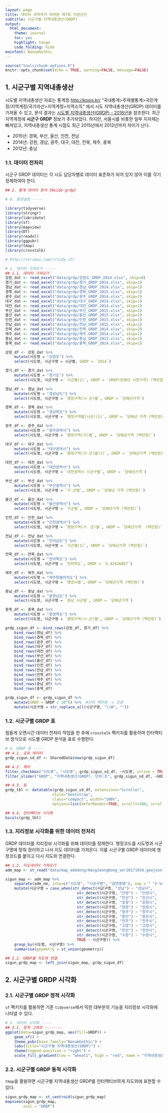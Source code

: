 ```yaml
---
layout: page
title: 데이터 과학자가 바라본 제7회 지방선건
subtitle: 시군구별 지역내총생산(GRDP)
output:
  html_document: 
    theme: journal
    toc: yes
    highlight: tango
    code_folding: hide
mainfont: NanumGothic
---
```


```r
source("tools/chunk-options.R")
knitr::opts_chunk$set(echo = TRUE, warning=FALSE, message=FALSE)

```

## 1. 시군구별 지역내총생산 {#sigun-grdp}

시도별 지역내총생산 자료는 통계청 [http://kosis.kr/](http://kosis.kr/) "국내통계>주제별통계>국민계정/지역계정/국가자산>지역계정>지역소득"
에서 시도 지역내총생산(GRDP) 데이터를 가져올 수 있고, 분석 결과는 [시도별 지역내총생산(GRDP) - 2016년](le-grdp-sido.html)을 참조한다.
최근 지역계정에 **시군구 GRDP** 정보가 추가되었다. 하지만, 서울시를 비롯한 일부 지자체는 빠져있고, 지역내총생산 통계 시점도 최근 2015년에서 2012년까지 차이가 난다.

- 2015년: 경북, 부산, 울산, 인천, 전남
- 2014년: 강원, 경남, 광주, 대구, 대전, 전북, 제주, 충북
- 2012년: 충남

### 1.1. 데이터 전처리 {#sigun-grdp-setup}

시군구 GRDP 데이터는 각 시도 담당자별로 데이터 표준화가 되어 있지 않아 이를 각기 정제하여야 한다.

``` r
## 2. 통계 데이터 분석 {#sido-grdp}

# 0. 환경설정 -----

library(tidyverse)
library(stringr)
library(lubridate)
library(sf)
library(mapview)
library(DT)
library(readxl)
library(ggpubr)
library(tmap)
library(crosstalk)

# http://strimas.com/r/tidy-sf/

# 1. 데이터 가져오기 -----
## 1.1. 데이터 가져오기
강원_dat <- read_excel("data/grdp/강원도_GRDP_2014.xlsx", skip=0)
경기_dat <- read_excel("data/grdp/경기_GRDP_2014.xlsx", skip=1)
경남_dat <- read_excel("data/grdp/경남_GRDP_2014.xlsx", skip=1)
경북_dat <- read_excel("data/grdp/경북_GRDP_2015.xlsx", skip=1)
광주_dat <- read_excel("data/grdp/광주_GRDP_2014.xlsx", skip=1)
대구_dat <- read_excel("data/grdp/대구_GRDP_2014.xlsx", skip=1)
대전_dat <- read_excel("data/grdp/대전_GRDP_2014.xlsx", skip=1)
부산_dat <- read_excel("data/grdp/부산_GRDP_2015.xlsx", skip=1)
울산_dat <- read_excel("data/grdp/울산_GRDP_2015.xlsx", skip=1)
인천_dat <- read_excel("data/grdp/인천_GRDP_2015.xlsx", skip=1)
전남_dat <- read_excel("data/grdp/전남_GRDP_2015.xlsx", skip=1)
전북_dat <- read_excel("data/grdp/전북_GRDP_2014.xlsx", skip=2)
제주_dat <- read_excel("data/grdp/제주_GRDP_2014.xlsx", skip=1)
충남_dat <- read_excel("data/grdp/충남_GRDP_2012.xlsx", skip=1)
충북_dat <- read_excel("data/grdp/충북_GRDP_2014.xlsx", skip=1)

강원_df <- 강원_dat %>% 
    mutate(시도명 = "강원도") %>% 
    select(시도명, 시군구명 = 시군별, GRDP = `2014`)

경기_df <- 경기_dat %>% 
    mutate(시도명 = "경기도") %>% 
    select(시도명, 시군구명 = `시군별(1)`, GRDP = `GRDP(당해년 시장가격) (백만원)`)

경남_df <- 경남_dat %>% 
    mutate(시도명 = "경상남도") %>% 
    select(시도명, 시군구명 = `행정구역(시·군)별`, GRDP = `당해년가격`)

경북_df <- 경북_dat %>% 
    mutate(시도명 = "경상북도") %>% 
    select(시도명, 시군구명 = `행정구역별(시군)(1)`, GRDP = `당해년 가격 (백만원)`)

광주_df <- 광주_dat %>% 
    mutate(시도명 = "광주광역시") %>% 
    select(시도명, 시군구명 = `행정구역(구)별`, GRDP = `당해년가격 (백만원)`)

대구_df <- 대구_dat %>% 
    mutate(시도명 = "대구광역시") %>% 
    select(시도명, 시군구명 = `행정구역(구·군)별(1)`, GRDP = `당해년가격 (백만원)`)

대전_df <- 대전_dat %>% 
    mutate(시도명 = "대전광역시") %>% 
    select(시도명, 시군구명 = `대전광역시 시군구별`, GRDP = `당해년가격`)

부산_df <- 부산_dat %>% 
    mutate(시도명 = "부산광역시") %>% 
    select(시도명, 시군구명 = `구·군별`, GRDP = `당해년 가격 (백만원)`)

울산_df <- 울산_dat %>% 
    mutate(시도명 = "울산광역시") %>% 
    select(시도명, 시군구명 = `구군별`, GRDP = `당해년가격 (백만원)`)

인천_df <- 인천_dat %>% 
    mutate(시도명 = "인천광역시") %>% 
    select(시도명, 시군구명 = `행정구역(구．군)별`, GRDP = `당해년가격  (백만원)`)

전남_df <- 전남_dat %>% 
    mutate(시도명 = "전라남도") %>% 
    select(시도명, 시군구명 = `시군별(1)`, GRDP = `당해년가격 (백만원)`)

전북_df <- 전북_dat %>% 
    mutate(시도명 = "전라북도") %>% 
    select(시도명, 시군구명 = `전라북도`, GRDP = `4.424268E7`)

제주_df <- 제주_dat %>% 
    mutate(시도명 = "제주특별자치도") %>% 
    select(시도명, 시군구명 = `행정시별`, GRDP = `당해년가격 (백만원)`)

충남_df <- 충남_dat %>% 
    mutate(시도명 = "충청남도") %>% 
    select(시도명, 시군구명 = `충남 시군별`, GRDP = `당해년가격`)

충북_df <- 충북_dat %>% 
    mutate(시도명 = "충청북도") %>% 
    select(시도명, 시군구명 = `행정구역(시·군)별`, GRDP = `당해년가격 (백만원)`)

grdp_sigun_df <- bind_rows(강원_df, 경기_df) %>% 
    bind_rows(경남_df) %>% 
    bind_rows(경북_df) %>% 
    bind_rows(광주_df) %>% 
    bind_rows(대구_df) %>% 
    bind_rows(대전_df) %>% 
    bind_rows(부산_df) %>% 
    bind_rows(울산_df) %>% 
    bind_rows(인천_df) %>% 
    bind_rows(전남_df) %>% 
    bind_rows(전북_df) %>% 
    bind_rows(제주_df) %>% 
    bind_rows(충남_df) %>% 
    bind_rows(충북_df)

grdp_sigun_df <- grdp_sigun_df %>% 
    mutate(GRDP = GRDP / 10^6) %>%  #단위 백만원 -> 조원 
    mutate(시군구명 = str_replace_all(시군구명, "\\W", ""))

```

### 1.2. 시군구별 GRDP 표 {#sigun-grdp-setup}

힘들게 오랜시간 데이터 전처리 작업을 한 후에 `crosstalk` 팩키지를 활용하여 인터랙티브 방식으로 시도별 GRDP 분석을 표로 수행한다.

``` r
# 4. GRDP 표 -----
## 4.1. 공유 데이터
grdp_sigun_sd_df <- SharedData$new(grdp_sigun_df)

## 4.2. 제어
filter_checkbox("시도명", "시도명", grdp_sigun_sd_df, ~시도명, inline = TRUE)
filter_slider("GRDP", "지역내총생산(GRDP), 단위:조", grdp_sigun_sd_df, ~GRDP, width = "50%")

## 4.3. 표
grdp_tbl <- datatable(grdp_sigun_sd_df, extensions="Scroller", 
                     style="bootstrap", 
                     class="compact", width="100%",
                     options=list(deferRender=TRUE, scrollY=300, scroller=TRUE))

## 4.4. 인터랙티브 시각화
bscols(grdp_tbl)
```

### 1.3. 지리정보 시각화를 위한 데이터 전처리 {#sigun-grdp-spatial-data}

GRDP 데이터를 지리정보 시각화를 위해 데이터를 정제한다.
행정코드를 시도명과 시군구명에 맞춰 정리하고 나서 지도 데이터를 가져온다.
이를 시군구별 GRDP 데이터에 행정코드를 붙이고 다시 지도와 연결한다.

``` r
## 1.2. 지도데이터 가져오기
adm_map <- st_read("data/map_admdong/HangJeongDong_ver20171016.geojson")

sigun_map <- adm_map %>% 
    separate(adm_nm, into=c("시도명", "시군구명", "읍면동명"), sep = " ") %>%
    mutate(시군구명 = case_when(str_detect(시군구명, "성남") ~ "성남시",
                                str_detect(시군구명, "안양") ~ "안양시",
                                str_detect(시군구명, "안산") ~ "안산시",
                                str_detect(시군구명, "포항") ~ "포항시",
                                str_detect(시군구명, "창원") ~ "창원시",
                                str_detect(시군구명, "청주") ~ "청주시",
                                str_detect(시군구명, "용인") ~ "용인시",
                                str_detect(시군구명, "전주") ~ "전주시",
                                str_detect(시군구명, "고양") ~ "고양시",
                                str_detect(시군구명, "천안") ~ "천안시",
                                str_detect(시군구명, "수원") ~ "수원시",
                                TRUE ~ 시군구명)) %>% 
    group_by(시도명, 시군구명) %>% 
    summarise(geometry = st_union(geometry))

## 2.2. GRDP를 지도와 연결
sigun_grdp_map <- left_join(sigun_map, grdp_sigun_df)
```


## 2. 시군구별 GRDP 시각화 {#sigun-grdp-spatial-viz}

### 2.1. 시군구별 GRDP 정적 시각화 {#sigun-grdp-viz-static}

`sf` 팩키지를 활용하면 기존 `tidyverse`에서 익힌 대부분의 기능을 지리정보 시각화에 나타낼 수 있다.

``` r
# 3. 데이터 시각화 -----
## 3.1. 정적 그래프 --------
ggplot(data=sigun_grdp_map, aes(fill=GRDP)) +
    geom_sf() +
    theme_pubr(base_family="NanumGothic") +
    labs(title="시군구별 지역내총생산(GRDP)") + 
    theme(legend.position = "right") +
    scale_fill_gradient(low = "wheat1", high = "red", name = "지역내총생산", labels = scales::comma)
```

### 2.2. 시군구별 GRDP 동적 시각화 {#sigun-grdp-spatial-viz}

`tmap`을 활용하면 시군구별 지역내총생산 GRDP를 인터랙티브하게 지도위에 표현할 수 있다. 

``` r
sigun_grdp_map <- st_centroid(sigun_grdp_map)
mapview(sigun_grdp_map, 
        zcol = "GRDP")
```

